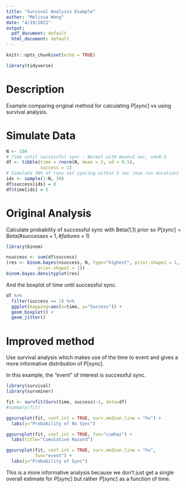 ```yaml
---
title: "Survival Analysis Example"
author: "Melissa Wong"
date: "4/19/2021"
output:
  pdf_document: default
  html_document: default
---
```


```r
knitr::opts_chunk$set(echo = TRUE)

library(tidyverse)
```

# Description

Example comparing original method for calculating $P[sync]$ vs using survival analysis.

# Simulate Data

```r
N <- 100
# Time until successful sync ~ Normal with mean=2 sec, sd=0.5
df <- tibble(time = rnorm(N, mean = 2, sd = 0.5),
             success = 1)
# Simulate 30% of runs not syncing within 5 sec (max run duration)
ids <- sample(1:N, 30)
df$success[ids] = 0
df$time[ids] = 5
```

# Original Analysis

Calculate probability of successful sync with Beta(1,1) prior so $P[sync] = Beta(\#successes+1, \#failures+1)$

```r
library(binom)

nsuccess <- sum(df$success)
(res <- binom.bayes(nsuccess, N, type="highest", prior.shape1 = 1,
            prior.shape2 = 1))
binom.bayes.densityplot(res)
```

And the boxplot of time until successful sync.

```r
df %>%
  filter(success == 1) %>%
  ggplot(mapping=aes(x=time, y="Success")) +
  geom_boxplot() +
  geom_jitter()
```

# Improved method

Use survival analysis which makes use of the time to event and gives a more informative distribution of P[sync].

In this example, the "event" of interest is successful sync.

```r
library(survival)
library(survminer)

fit <- survfit(Surv(time, success)~1, data=df)
#summary(fit)
```
```r
ggsurvplot(fit, conf.int = TRUE, surv.median.line = "hv") +
  labs(y="Probability of No Sync")
```


```r
ggsurvplot(fit, conf.int = TRUE, fun="cumhaz") +
  labs(title="Cumulative Hazard")
```
```r
ggsurvplot(fit, conf.int = TRUE, surv.median.line = "hv",
           fun="event") +
  labs(y="Probability of Sync")
```
This is a more informative analysis because we don't just get a single overall estimate for $P[sync]$ but rather $P[sync]$ as a function of time.
